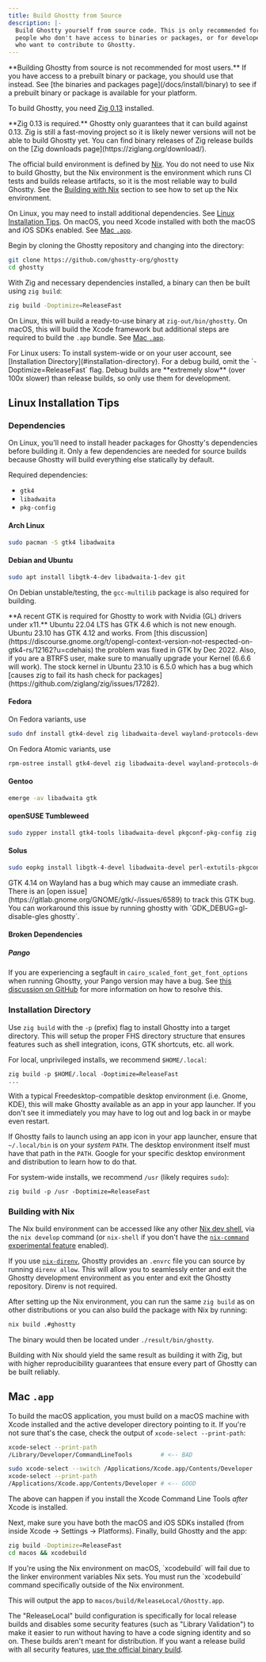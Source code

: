 ```yaml
---
title: Build Ghostty from Source
description: |-
  Build Ghostty yourself from source code. This is only recommended for
  people who don't have access to binaries or packages, or for developers
  who want to contribute to Ghostty.
---
```


<Tip>
**Building Ghostty from source is not recommended for most users.**
If you have access to a prebuilt binary or package, you should use that
instead. See [the binaries and packages page](/docs/install/binary) to
see if a prebuilt binary or package is available for your platform.
</Tip>

To build Ghostty, you need [Zig 0.13](https://ziglang.org/) installed.

<Important>
**Zig 0.13 is required.** Ghostty only guarantees that it can build
against 0.13. Zig is still a fast-moving project so it is likely newer
versions will not be able to build Ghostty yet. You can find binary
releases of Zig release builds on the
[Zig downloads page](https://ziglang.org/download/).
</Important>

The official build environment is defined by [Nix](https://nixos.org/).
You do not need to use Nix to build Ghostty, but the Nix environment is the
environment which runs CI tests and builds release artifacts, so it is the most
reliable way to build Ghostty. See the [Building with Nix](#building-with-nix)
section to see how to set up the Nix environment.

On Linux, you may need to install additional dependencies. See
[Linux Installation Tips](#linux-installation-tips). On macOS, you
need Xcode installed with both the macOS and iOS SDKs enabled. See
[Mac `.app`](#mac-.app).

Begin by cloning the Ghostty repository and changing into the directory:

```sh
git clone https://github.com/ghostty-org/ghostty
cd ghostty
```

With Zig and necessary dependencies installed, a binary can then be built
using `zig build`:

```sh
zig build -Doptimize=ReleaseFast
```

On Linux, this will build a ready-to-use binary at `zig-out/bin/ghostty`.
On macOS, this will build the Xcode framework but additional steps are
required to build the `.app` bundle. See [Mac `.app`](#mac-.app).

<Tip>
For Linux users: To install system-wide or on your user account, see
[Installation Directory](#installation-directory).
</Tip>

<Tip>
For a debug build, omit the `-Doptimize=ReleaseFast` flag. Debug builds
are **extremely slow** (over 100x slower) than release builds, so only
use them for development.
</Tip>

## Linux Installation Tips

### Dependencies

On Linux, you'll need to install header packages for Ghostty's dependencies
before building it. Only a few dependencies are needed for source builds
because Ghostty will build everything else statically by default.

Required dependencies:

  * `gtk4`
  * `libadwaita`
  * `pkg-config`

#### Arch Linux

```sh
sudo pacman -S gtk4 libadwaita
```

#### Debian and Ubuntu

```sh
sudo apt install libgtk-4-dev libadwaita-1-dev git
```

On Debian unstable/testing, the `gcc-multilib` package is also required
for building.

<Note>
**A recent GTK is required for Ghostty to work with Nvidia (GL) drivers
under x11.** Ubuntu 22.04 LTS has GTK 4.6 which is not new enough. Ubuntu 23.10
has GTK 4.12 and works. From [this discussion](https://discourse.gnome.org/t/opengl-context-version-not-respected-on-gtk4-rs/12162?u=cdehais)
the problem was fixed in GTK by Dec 2022. Also, if you are a BTRFS user, make
sure to manually upgrade your Kernel (6.6.6 will work). The stock kernel in
Ubuntu 23.10 is 6.5.0 which has a bug which
[causes zig to fail its hash check for packages](https://github.com/ziglang/zig/issues/17282).
</Note>

#### Fedora

On Fedora variants, use

```sh
sudo dnf install gtk4-devel zig libadwaita-devel wayland-protocols-devel
```

On Fedora Atomic variants, use

```sh
rpm-ostree install gtk4-devel zig libadwaita-devel wayland-protocols-devel
```

#### Gentoo

```sh
emerge -av libadwaita gtk
```

#### openSUSE Tumbleweed

```sh
sudo zypper install gtk4-tools libadwaita-devel pkgconf-pkg-config zig
```

#### Solus

```sh
sudo eopkg install libgtk-4-devel libadwaita-devel perl-extutils-pkgconfig
```

<Warning>
GTK 4.14 on Wayland has a bug which may cause an immediate crash.
There is an
[open issue](https://gitlab.gnome.org/GNOME/gtk/-/issues/6589)
to track this GTK bug. You can workaround this issue by running ghostty with
`GDK_DEBUG=gl-disable-gles ghostty`.
</Warning>

#### Broken Dependencies

##### Pango

If you are experiencing a segfault in `cairo_scaled_font_get_font_options`
when running Ghostty, your Pango version may have a bug. See
[this discussion on GitHub](https://github.com/ghostty-org/ghostty/discussions/3258#)
for more information on how to resolve this.

### Installation Directory

Use `zig build` with the `-p` (prefix) flag to install Ghostty into
a target directory. This will setup the proper FHS directory structure
that ensures features such as shell integration, icons, GTK shortcuts, etc.
all work.

For local, unprivileged installs, we recommend `$HOME/.local`:

```
zig build -p $HOME/.local -Doptimize=ReleaseFast
...
```

With a typical Freedesktop-compatible desktop environment (i.e. Gnome,
KDE), this will make Ghostty available as an app in your app launcher.
If you don't see it immediately you may have to log out and log back
in or maybe even restart.

If Ghostty fails to launch using an app icon in your app launcher,
ensure that `~/.local/bin` is on your _system_ `PATH`. The desktop environment
itself must have that path in the `PATH`. Google for your specific desktop
environment and distribution to learn how to do that.

For system-wide installs, we recommend `/usr` (likely requires `sudo`):

```shell-session
zig build -p /usr -Doptimize=ReleaseFast
```

### Building with Nix

The Nix build environment can be accessed like any other
[Nix dev shell](https://nix.dev/tutorials/first-steps/declarative-shell.html),
via the `nix develop` command (or `nix-shell` if you don't have the
[`nix-command` experimental feature](https://nix.dev/manual/nix/2.24/development/experimental-features#xp-feature-nix-command)
enabled).

If you use [`nix-direnv`](https://github.com/nix-community/nix-direnv),
Ghostty provides an `.envrc` file you can source by running `direnv allow`.
This will allow you to seamlessly enter and exit the Ghostty development
environment as you enter and exit the Ghostty repository. Direnv is not
required.

After setting up the Nix environment, you can run the same `zig build`
as on other distributions or you can also build the package with Nix
by running:

```sh
nix build .#ghostty
```

The binary would then be located under `./result/bin/ghostty`.

Building with Nix should yield the same result as building it with Zig,
but with higher reproducibility guarantees that ensure every part of
Ghostty can be built reliably.

## Mac `.app`

To build the macOS application, you must build on a macOS machine with
Xcode installed and the active developer directory pointing to it. If
you're not sure that's the case, check the output of `xcode-select
--print-path`:

```sh
xcode-select --print-path
/Library/Developer/CommandLineTools        # <-- BAD

sudo xcode-select --switch /Applications/Xcode.app/Contents/Developer
xcode-select --print-path
/Applications/Xcode.app/Contents/Developer # <-- GOOD
```

The above can happen if you install the Xcode Command Line Tools _after_ Xcode
is installed.

Next, make sure you have both the macOS and iOS SDKs installed (from
inside Xcode → Settings → Platforms). Finally, build Ghostty and the
app:

```sh
zig build -Doptimize=ReleaseFast
cd macos && xcodebuild
```

<Note>
If you're using the Nix environment on macOS, `xcodebuild` will
fail due to the linker environment variables Nix sets. You must
run the `xcodebuild` command specifically outside of the Nix
environment.
</Note>

This will output the app to `macos/build/ReleaseLocal/Ghostty.app`.

The "ReleaseLocal" build configuration is specifically for local release
builds and disables some security features (such as "Library Validation")
to make it easier to run without having to have a code signing identity
and so on. These builds aren't meant for distribution. If you want a release
build with all security features,
[use the official binary build](/download).
